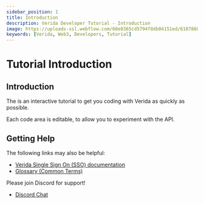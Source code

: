 ```yaml
---
sidebar_position: 1
title: Introduction
description: Verida Developer Tutorial - Introduction
image: https://uploads-ssl.webflow.com/60e8365cd5794f8db04151ed/6107868980521e0acf27b2d9_favicon.svg
keywords: [Verida, Web3, Developers, Tutorial]
---
```



# Tutorial Introduction

## Introduction

The is an interactive tutorial to get you coding with Verida as quickly as possible. 

Each code area is editable, to allow you to experiment with the API.

<ReactPlayer playing='true' loop='true' url='/img/live_editing.webm' />


## Getting Help

The following links may also be helpful: 
* [Verida Single Sign On (SSO) documentation](/single-sign-on-sdk/single-sign-on-sdk.md)
* [Glossary (Common Terms)](glossary.md)


Please join Discord for support!

* [Discord Chat](https://discord.com/invite/qb6vS43)